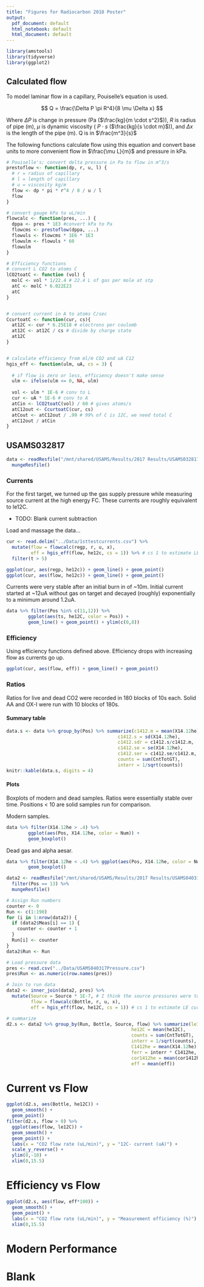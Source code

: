 ```yaml
---
title: "Figures for Radiocarbon 2018 Poster"
output:
  pdf_document: default
  html_notebook: default
  html_document: default
---
```



```r
library(amstools)
library(tidyverse)
library(ggplot2)
```




## Calculated flow

To model laminar flow in a capillary, Pouiselle's equation is used.

$$
Q = \frac{\Delta P \pi R^4}{8 \mu \Delta x}
$$

Where $\Delta P$ is change in pressure (Pa ($\frac{kg}{m \cdot s^2}$)), $R$ is
radius of pipe (m), $\mu$ is dynamic viscosity ( $P \cdot s$ ($\frac{kg}{s
\cdot m}$)), and $\Delta x$ is the length of the pipe (m). Q is in
$\frac{m^3}{s}$

The following functions calculate flow using this equation and convert base
units to more convenient flow in $\frac{\mu L}{m}$ and pressure in kPa.

```r
# Pouiselle's; convert delta pressure in Pa to flow in m^3/s
prestoflow <- function(dp, r, u, l) {
  # r = radius of capillary
  # l = length of capillary
  # u = viscosity kg/m
  flow <- dp * pi * r^4 / 8 / u / l
  flow
}

# convert gauge kPa to uL/min
flowcalc <- function(pres, ...) {
  dppa <- pres * 1E3 #convert kPa to Pa
  flowcms <- prestoflow(dppa, ...)
  flowuls <- flowcms * 1E6 * 1E3
  flowulm <- flowuls * 60
  flowulm
}
```

```r
# Efficiency functions
# convert L CO2 to atoms C
lCO2toatC <- function (vol) {
  molC <- vol * 1/22.4 # 22.4 L of gas per mole at stp
  atC <- molC * 6.022E23
  atC
}


# convert current in A to atoms C/sec
CcurtoatC <- function(cur, cs){
  at12C <- cur * 6.25E18 # electrons per coulomb
  at12C <- at12C / cs # divide by charge state
  at12C
}


# calculate efficiency from ml/m CO2 and uA C12
hgis_eff <- function(ulm, uA, cs = 3) {
  
  # if flow is zero or less, efficiency doesn't make sense
  ulm <- ifelse(ulm <= 0, NA, ulm)
  
  vol <- ulm * 1E-6 # conv to L
  cur <- uA * 1E-6 # conv to A
  atCin <- lCO2toatC(vol) / 60 # gives atoms/s
  atC12out <- CcurtoatC(cur, cs)
  atCout <- atC12out / .99 # 99% of C is 12C, we need total C
  atC12out / atCin
}
```


## USAMS032817

```r
data <- readResfile("/mnt/shared/USAMS/Results/2017 Results/USAMS032817R.txt") %>%
  mungeResfile() 
```


### Currents

For the first target, we turned up the gas supply pressure while measuring
source current at the high energy FC. These currents are roughly equivalent to
le12C.

* TODO: Blank current subtraction

Load and massage the data...

```r
cur <- read.delim("../Data/1sttestcurrents.csv") %>%
  mutate(flow = flowcalc(regp, r, u, x),
         eff = hgis_eff(flow, he12c, cs = 1)) %>% # cs 1 to estimate LE current
  filter(t > 5) 
```

```r
ggplot(cur, aes(regp, he12c)) + geom_line() + geom_point()
ggplot(cur, aes(flow, he12c)) + geom_line() + geom_point()
```

Currents were very stable after an initial burn in of ~10m. Initial current
started at ~12uA without gas on target and decayed (roughly) exponentially to a
minimum around 1.2uA.

```r
data %>% filter(Pos %in% c(11,12)) %>%
       	ggplot(aes(ts, he12C, color = Pos)) +
       	geom_line() + geom_point() + ylim(c(0,8))
```


### Efficiency

Using efficiency functions defined above. Efficiency drops with increasing flow
as currents go up.

```r
ggplot(cur, aes(flow, eff)) + geom_line() + geom_point()
```


### Ratios

Ratios for live and dead CO2 were recorded in 180 blocks of 10s each. Solid AA
and OX-I were run with 10 blocks of 180s.


#### Summary table

```r
data.s <- data %>% group_by(Pos) %>% summarize(c1412.m = mean(X14.12he),
                                         c1412.s = sd(X14.12he),
                                         c1412.sdr = c1412.s/c1412.m,
                                         c1412.se = se(X14.12he),
                                         c1412.ser = c1412.se/c1412.m,
                                         counts = sum(CntTotGT),
                                         interr = 1/sqrt(counts))
knitr::kable(data.s, digits = 4)
```


#### Plots

Boxplots of modern and dead samples. Ratios were essentially stable over time.
Positions < 10 are solid samples run for comparison.

Modern samples.

```r
data %>% filter(X14.12he > .4) %>%
       	ggplot(aes(Pos, X14.12he, color = Num)) + 
        geom_boxplot()
```

Dead gas and alpha aesar.

```r
data %>% filter(X14.12he < .4) %>% ggplot(aes(Pos, X14.12he, color = Num)) + 
        geom_boxplot()
```



```r
data2 <- readResfile("/mnt/shared/USAMS/Results/2017 Results/USAMS040317R.txt") %>%
  filter(Pos == 13) %>%
  mungeResfile() 

# Assign Run numbers
counter <- 0
Run <- c(1:190)
for (i in 1:nrow(data2)) {
  if (data2$Meas[i] == 1) {
    counter <- counter + 1
  }
  Run[i] <- counter
} 
data2$Run <- Run

# Load pressure data
pres <- read.csv("../Data/USAMS040317Pressure.csv")
pres$Run <- as.numeric(row.names(pres))

# Join to run data
data2 <- inner_join(data2, pres) %>%
  mutate(Source = Source * 1E-7, # I think the source pressures were to the -7, but unsure...
         flow = flowcalc(Bottle, r, u, x),
         eff = hgis_eff(flow, he12C, cs = 1)) # cs 1 to estimate LE current

# summarize
d2.s <- data2 %>% group_by(Run, Bottle, Source, flow) %>% summarize(le12C = mean(le12C),
                                              he12C = mean(he12C),
                                              counts = sum(CntTotGT),
                                              interr = 1/sqrt(counts),
                                              C1412he = mean(X14.12he),
                                              ferr = interr * C1412he,
                                              cor1412he = mean(cor1412he),
                                              eff = mean(eff))
```


# Current vs Flow

```r
ggplot(d2.s, aes(Bottle, he12C)) +
  geom_smooth() +
  geom_point() 
filter(d2.s, flow > 0) %>%
  ggplot(aes(flow, le12C)) +
  geom_smooth() +
  geom_point() +
  labs(x = "CO2 flow rate (uL/min)", y = "12C- current (uA)") +
  scale_y_reverse() +
  ylim(0,-10) +
  xlim(0,15.5)
```


# Efficiency vs Flow

```r
ggplot(d2.s, aes(flow, eff*100)) + 
  geom_smooth() +
  geom_point() +
  labs(x = "CO2 flow rate (uL/min)", y = "Measurement efficiency (%)") +
  xlim(0,15.5)
```







# Modern Performance

# Blank

